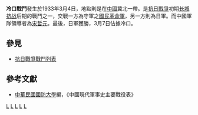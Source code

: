 {{Infobox Military Conflict|
campaign=|
image=|
caption=|
conflict=冷口戰鬥|
date=1933年3月4日|
place=[[中國|中國]]冀北|
result=日本3月7日佔據冷口（[[冷口关|冷口关]]在今河北省[[迁安市|迁安市]]境）|
combatant1=[[國民革命軍第二十九军|國民革命軍第二十九军]]|
combatant2=日軍之中國派遣軍（[[關東軍|關東軍]]）| 
commander1=[[宋哲元|宋哲元]]|
commander2=不明|
strength1=|
strength2=|
casualties1=|
casualties2=|
}}
'''冷口戰鬥'''發生於1933年3月4日，地點則是在[[中國|中國]]冀北一帶。是[[抗日戰爭|抗日戰爭]]初期[[长城抗战|长城抗战]]后期的戰鬥之一，交戰一方為守軍之[[國民革命軍|國民革命軍]]，另一方則為日軍。而中國軍隊領導者為[[宋哲元|宋哲元]]。最後，日軍獲勝，3月7日佔據冷口。

==參見==
*[[抗日戰爭戰鬥列表|抗日戰爭戰鬥列表]]
==參考文獻==
*[[中華民國|中華民國]][[國防大學_(臺灣)|國防大學]]編，《中國現代軍事史主要戰役表》

[[Category:1933年抗日战争战役|L]]
[[Category:河北抗日战争战役|L]]
[[Category:唐山军事史|L]]
[[Category:迁安市|L]]
[[Category:1933年3月|L]]